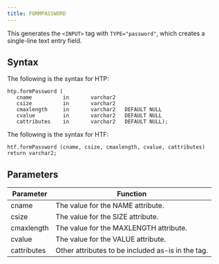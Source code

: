 ```yaml
---
title: FORMPASSWORD
---
```


This generates the `<INPUT>` tag with `TYPE="password"`, which creates a single-line text entry field. 

## Syntax

The following is the syntax for HTP:
```
htp.formPassword (
   cname          in       varchar2
   csize          in       varchar2
   cmaxlength     in       varchar2   DEFAULT NULL
   cvalue         in       varchar2   DEFAULT NULL
   cattributes    in       varchar2   DEFAULT NULL);
```

The following is the syntax for HTF:
```
htf.formPassword (cname, csize, cmaxlength, cvalue, cattributes) return varchar2;
```

## Parameters

| Parameter | Function |
| --------- | -------- |
| cname | The value for the NAME attribute. |
| csize | The value for the SIZE attribute. |
| cmaxlength | The value for the MAXLENGTH attribute. |
| cvalue | The value for the VALUE attribute. |
| cattributes | Other attributes to be included as-is in the tag. |
